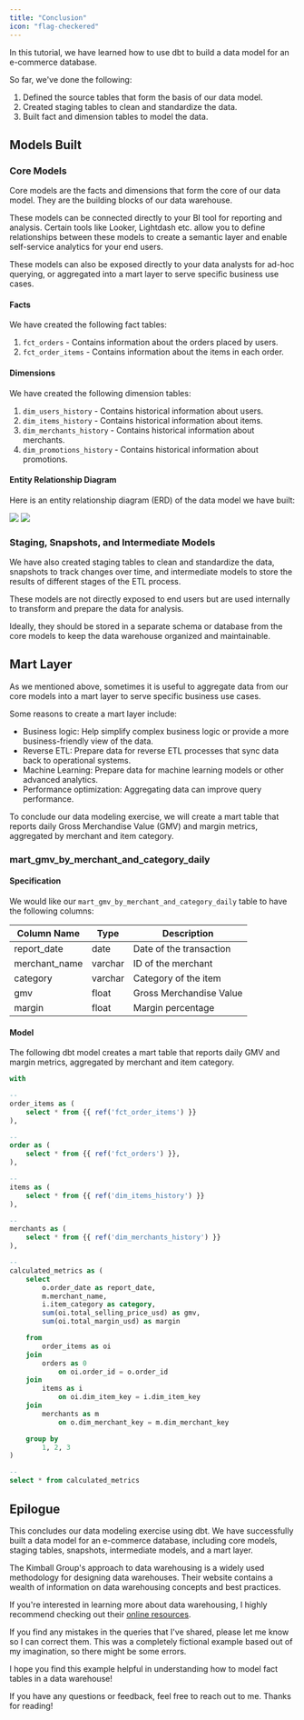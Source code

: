 ```yaml
---
title: "Conclusion"
icon: "flag-checkered"
---
```


In this tutorial, we have learned how to use dbt to build a data model for an e-commerce database.

So far, we've done the following:

1. Defined the source tables that form the basis of our data model.
2. Created staging tables to clean and standardize the data.
3. Built fact and dimension tables to model the data.

## Models Built

### Core Models

Core models are the facts and dimensions that form the core of our data model. They are the building blocks of our data warehouse.

These models can be connected directly to your BI tool for reporting and analysis.
Certain tools like Looker, Lightdash etc. allow you to define relationships between these models to
create a semantic layer and enable self-service analytics for your end users.

These models can also be exposed directly to your data analysts for ad-hoc querying, or aggregated into
a mart layer to serve specific business use cases.

#### Facts

We have created the following fact tables:

1. `fct_orders` - Contains information about the orders placed by users.
2. `fct_order_items` - Contains information about the items in each order.

#### Dimensions

We have created the following dimension tables:

1. `dim_users_history` - Contains historical information about users.
2. `dim_items_history` - Contains historical information about items.
3. `dim_merchants_history` - Contains historical information about merchants.
4. `dim_promotions_history` - Contains historical information about promotions.

#### Entity Relationship Diagram

Here is an entity relationship diagram (ERD) of the data model we have built:

<Frame>
  <img
    className="hidden dark:block"
    src="/images/diagrams/warehouse_diagram_dark.png"
  />
  <img
    className="block dark:hidden"
    src="/images/diagrams/warehouse_diagram_light.png"
  />
</Frame>

### Staging, Snapshots, and Intermediate Models

We have also created staging tables to clean and standardize the data, snapshots to track changes over time,
and intermediate models to store the results of different stages of the ETL process.

These models are not directly exposed to end users but are used internally to transform and prepare the data for analysis.

Ideally, they should be stored in a separate schema or database from the core models to
keep the data warehouse organized and maintainable.

## Mart Layer

As we mentioned above, sometimes it is useful to aggregate data from our core models into a mart layer
to serve specific business use cases.

Some reasons to create a mart layer include:

- Business logic: Help simplify complex business logic or provide a more business-friendly view of the data.
- Reverse ETL: Prepare data for reverse ETL processes that sync data back to operational systems.
- Machine Learning: Prepare data for machine learning models or other advanced analytics.
- Performance optimization: Aggregating data can improve query performance.

To conclude our data modeling exercise, we will create a mart table that reports daily Gross Merchandise Value (GMV) and margin metrics,
aggregated by merchant and item category.

### mart_gmv_by_merchant_and_category_daily

#### Specification

We would like our `mart_gmv_by_merchant_and_category_daily` table to have the following columns:

| Column Name   | Type    | Description             |
| ------------- | ------- | ----------------------- |
| report_date   | date    | Date of the transaction |
| merchant_name | varchar | ID of the merchant      |
| category      | varchar | Category of the item    |
| gmv           | float   | Gross Merchandise Value |
| margin        | float   | Margin percentage       |

#### Model

The following dbt model creates a mart table that reports daily GMV and margin metrics, aggregated by merchant and item category.

```sql
with

--
order_items as (
    select * from {{ ref('fct_order_items') }}
),

--
order as (
    select * from {{ ref('fct_orders') }},
),

--
items as (
    select * from {{ ref('dim_items_history') }}
),

--
merchants as (
    select * from {{ ref('dim_merchants_history') }}
),

--
calculated_metrics as (
    select
        o.order_date as report_date,
        m.merchant_name,
        i.item_category as category,
        sum(oi.total_selling_price_usd) as gmv,
        sum(oi.total_margin_usd) as margin

    from
        order_items as oi
    join
        orders as 0
            on oi.order_id = o.order_id
    join
        items as i
            on oi.dim_item_key = i.dim_item_key
    join
        merchants as m
            on o.dim_merchant_key = m.dim_merchant_key

    group by
        1, 2, 3
)

--
select * from calculated_metrics
```

## Epilogue

This concludes our data modeling exercise using dbt. We have successfully built a data model for an e-commerce database,
including core models, staging tables, snapshots, intermediate models, and a mart layer.

<Note>
  The Kimball Group's approach to data warehousing is a widely used methodology for designing data warehouses.
  Their website contains a wealth of information on data warehousing concepts and best practices.

If you're interested in learning more about data warehousing, I highly recommend checking out their
[online resources](https://www.kimballgroup.com/data-warehouse-business-intelligence-resources/kimball-techniques/dimensional-modeling-techniques/).

</Note>

If you find any mistakes in the queries that I've shared, please let me know so I can correct them.
This was a completely fictional example based out of my imagination, so there might be some errors.

I hope you find this example helpful in understanding how to model fact tables in a data warehouse!

If you have any questions or feedback, feel free to reach out to me. Thanks for reading!
